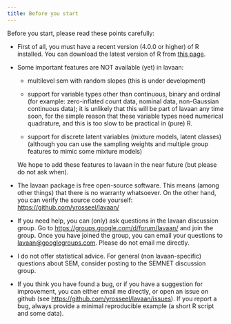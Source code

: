 ```yaml
---
title: Before you start
---
```


Before you start, please read these points carefully:

-   First of all, you must have a recent version (4.0.0 or higher) of R installed. You can download the latest version of R from [this page](http://cran.r-project.org/).

-   Some important features are NOT available (yet) in lavaan:

    -   multilevel sem with random slopes (this is under development)

    -   support for variable types other than continuous, binary and ordinal (for example: zero-inflated count data, nominal data, non-Gaussian continuous data); it is unlikely that this will be part of lavaan any time soon, for the simple reason that these variable types need numerical quadrature, and this is too slow to be practical in (pure) R.

    -   support for discrete latent variables (mixture models, latent classes) (although you can use the sampling weights and multiple group features to mimic some mixture models)

    We hope to add these features to lavaan in the near future (but please do not ask when).

-   The lavaan package is free open-source software. This means (among other things) that there is no warranty whatsoever. On the other hand, you can verify the source code yourself: <https://github.com/yrosseel/lavaan/>

-   If you need help, you can (only) ask questions in the lavaan discussion group. Go to <https://groups.google.com/d/forum/lavaan/> and join the group. Once you have joined the group, you can email your questions to [lavaan\@googlegroups.com](mailto:lavaan@googlegroups.com){.email}. Please do not email me directly.

-   I do not offer statistical advice. For general (non lavaan-specific) questions about SEM, consider posting to the SEMNET discussion group.

-   If you think you have found a bug, or if you have a suggestion for improvement, you can either email me directly, or open an issue on github (see <https://github.com/yrosseel/lavaan/issues>). If you report a bug, always provide a minimal reproducible example (a short R script and some data).
